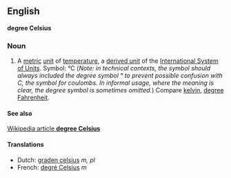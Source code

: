 ==English==
'''degree Celsius'''

===Noun===

#A [[metric]] [[unit]] of [[temperature]], a [[derived unit]] of the [[International System of Units]].  Symbol: °C (''Note: in technical contexts, the symbol should always included the degree symbol ° to prevent possible confusion with C, the symbol for coulombs.  In informal usage, where the meaning is clear, the degree symbol is sometimes omitted.'')  Compare [[kelvin]], [[degree Fahrenheit]].

====See also====
[[en:celsius|Wikipedia article '''degree Celsius''']]

====Translations====
*Dutch: [[graden celsius]] ''m, pl''
*French: [[degré Celsius]] ''m''